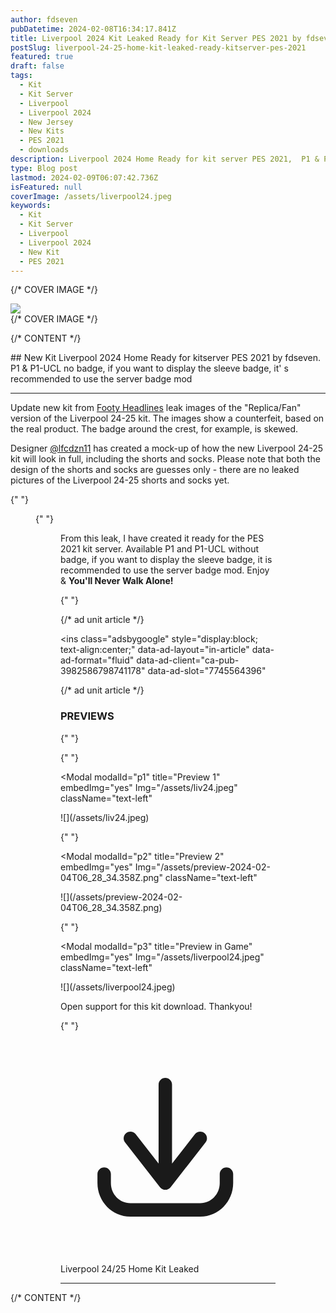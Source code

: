 ```yaml
---
author: fdseven
pubDatetime: 2024-02-08T16:34:17.841Z
title: Liverpool 2024 Kit Leaked Ready for Kit Server PES 2021 by fdseven
postSlug: liverpool-24-25-home-kit-leaked-ready-kitserver-pes-2021
featured: true
draft: false
tags:
  - Kit
  - Kit Server
  - Liverpool
  - Liverpool 2024
  - New Jersey
  - New Kits
  - PES 2021
  - downloads
description: Liverpool 2024 Home Ready for kit server PES 2021,  P1 & P1-UCL no badge, if you want to display the sleeve badge, it' s recommended to use the server badge mod
type: Blog post
lastmod: 2024-02-09T06:07:42.736Z
isFeatured: null
coverImage: /assets/liverpool24.jpeg
keywords:
  - Kit
  - Kit Server
  - Liverpool
  - Liverpool 2024
  - New Kit
  - PES 2021
---
```



{/* COVER IMAGE */}

<div class="col-start-1 col-span-8 lg:col-start-2 lg:col-end-9 lg:row-span-2 mt-0 lg:-mt-40">
  <div className="relative lg:-mr-8">
    <img
      transition:persist
      src={frontmatter.coverImage}
      className="cover w-full aspect-video object-cover"
    />
  </div>
</div>
{/* COVER IMAGE */}

{/* CONTENT */}

<div class="col-span-8 md:col-start-2 md:col-span-6 lg:col-start-2 lg:col-span-4 [&>h2]:!mt-0">
  ## New Kit Liverpool 2024 Home Ready for kitserver PES 2021 by fdseven. P1 & P1-UCL no badge, if you want to display the sleeve badge, it' s recommended to use the server badge mod
  
  <hr />

Update new kit from [Footy Headlines](https://www.footyheadlines.com/2023/09/liverpool-24-25-home-kit-prediction.html) leak images of the "Replica/Fan" version of the Liverpool 24-25 kit. The images show a counterfeit, based on the real product. The badge around the crest, for example, is skewed.

Designer [@lfcdzn11](https://twitter.com/lfcdzn11/status/1743388309303275820) has created a mock-up of how the new Liverpool 24-25 kit will look in full, including the shorts and socks. Please note that both the design of the shorts and socks are guesses only - there are no leaked pictures of the Liverpool 24-25 shorts and socks yet.

{" "}

<Figure title="Design from @lfcdzn11" src="/assets/liv-24.jpeg" />

{" "}

<Figure
  title="Design from Footy Headlines collaboration with @lfcdzn11"
  src="/assets/Liverpool 24-25 Home Kit  (2).jpeg"
/>

From this leak, I have created it ready for the PES 2021 kit server. Available P1 and P1-UCL without badge, if you want to display the sleeve badge, it is recommended to use the server badge mod. Enjoy & **You'll Never Walk Alone!**

{" "}

{/* ad unit article */}

<script
  async
  src="https://pagead2.googlesyndication.com/pagead/js/adsbygoogle.js?client=ca-pub-3982586798741178"
  crossorigin="anonymous"
></script>

<ins
  class="adsbygoogle"
  style="display:block; text-align:center;"
  data-ad-layout="in-article"
  data-ad-format="fluid"
  data-ad-client="ca-pub-3982586798741178"
  data-ad-slot="7745564396"
></ins>
<script>(adsbygoogle = window.adsbygoogle || []).push({});</script>
{/* ad unit article */}

### PREVIEWS

{" "}

{" "}

<Modal
  modalId="p1"
  title="Preview 1"
  embedImg="yes"
  Img="/assets/liv24.jpeg"
  className="text-left"
>
  <main slot="main" class="relative">
    ![](/assets/liv24.jpeg)
  </main>
</Modal>

{" "}

<Modal
  modalId="p2"
  title="Preview 2"
  embedImg="yes"
  Img="/assets/preview-2024-02-04T06_28_34.358Z.png"
  className="text-left"
>
  <main slot="main" class="relative">
    ![](/assets/preview-2024-02-04T06_28_34.358Z.png)
  </main>
</Modal>

{" "}

<Modal
  modalId="p3"
  title="Preview in Game"
  embedImg="yes"
  Img="/assets/liverpool24.jpeg"
  className="text-left"
>
  <main slot="main" class="relative">
    ![](/assets/liverpool24.jpeg)
  </main>
</Modal>

Open support for this kit download. Thankyou!

{" "}

<div className="flex flex-wrap gap-2">
  <LinkButton
    targetNew={true}
    title="Liverpool 24/25 Home Kit Leaked"
    href="https://www.buymeacoffee.com/fdse7enh/e/209040"
    className="flex items-center [&>p]:!m-0 px-4 !text-skin-inverted [&>p]:!text-skin-inverted [&>p>svg]:text-skin-inverted bg-skin-accent rounded-full !decoration-transparent border border-skin-accent transition duration-500"
  >
    <svg
      class="text-skin-inverted"
      viewBox="0 0 24 24"
      fill="none"
      xmlns="http://www.w3.org/2000/svg"
    >
      <g id="SVGRepo_bgCarrier" stroke-width="0"></g>
      <g
        id="SVGRepo_tracerCarrier"
        stroke-linecap="round"
        stroke-linejoin="round"
      ></g>
      <g id="SVGRepo_iconCarrier">
        <path
          d="M5.625 15C5.625 14.5858 5.28921 14.25 4.875 14.25C4.46079 14.25 4.125 14.5858 4.125 15H5.625ZM4.875 16H4.125H4.875ZM19.275 15C19.275 14.5858 18.9392 14.25 18.525 14.25C18.1108 14.25 17.775 14.5858 17.775 15H19.275ZM11.1086 15.5387C10.8539 15.8653 10.9121 16.3366 11.2387 16.5914C11.5653 16.8461 12.0366 16.7879 12.2914 16.4613L11.1086 15.5387ZM16.1914 11.4613C16.4461 11.1347 16.3879 10.6634 16.0613 10.4086C15.7347 10.1539 15.2634 10.2121 15.0086 10.5387L16.1914 11.4613ZM11.1086 16.4613C11.3634 16.7879 11.8347 16.8461 12.1613 16.5914C12.4879 16.3366 12.5461 15.8653 12.2914 15.5387L11.1086 16.4613ZM8.39138 10.5387C8.13662 10.2121 7.66533 10.1539 7.33873 10.4086C7.01212 10.6634 6.95387 11.1347 7.20862 11.4613L8.39138 10.5387ZM10.95 16C10.95 16.4142 11.2858 16.75 11.7 16.75C12.1142 16.75 12.45 16.4142 12.45 16H10.95ZM12.45 5C12.45 4.58579 12.1142 4.25 11.7 4.25C11.2858 4.25 10.95 4.58579 10.95 5H12.45ZM4.125 15V16H5.625V15H4.125ZM4.125 16C4.125 18.0531 5.75257 19.75 7.8 19.75V18.25C6.61657 18.25 5.625 17.2607 5.625 16H4.125ZM7.8 19.75H15.6V18.25H7.8V19.75ZM15.6 19.75C17.6474 19.75 19.275 18.0531 19.275 16H17.775C17.775 17.2607 16.7834 18.25 15.6 18.25V19.75ZM19.275 16V15H17.775V16H19.275ZM12.2914 16.4613L16.1914 11.4613L15.0086 10.5387L11.1086 15.5387L12.2914 16.4613ZM12.2914 15.5387L8.39138 10.5387L7.20862 11.4613L11.1086 16.4613L12.2914 15.5387ZM12.45 16V5H10.95V16H12.45Z"
          fill="currentColor"
        ></path>
      </g>
    </svg>
    <p>Liverpool 24/25 Home Kit Leaked</p>
  </LinkButton>
</div>

  <hr />
</div>
{/* CONTENT */}
